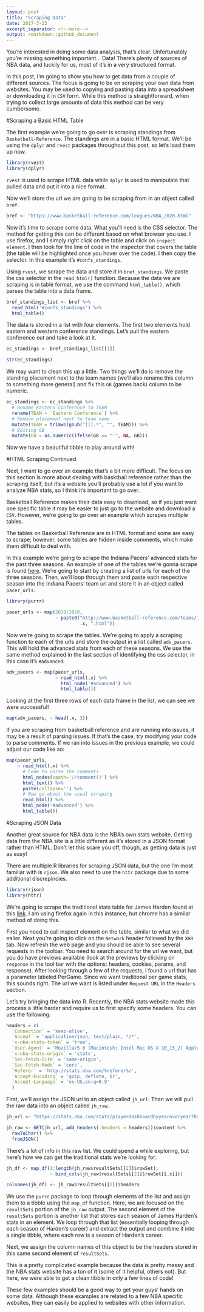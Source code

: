 ```yaml
---
layout: post
title: "Scraping Data"
date: 2017-3-23
excerpt_separator: <!--more-->
output: rmarkdown::github_document
---
```


You're interested in doing some data analysis, that's clear.
Unfortunately you're missing something important... Data! There's
plenty of sources of NBA data, and luckily for us, most of it's in a
very structured format.

<!--more-->

In this post, I'm going to show you how to get data from a couple of different sources. The focus is going to be on scraping your own data from websites. You may be used to copying and pasting data into a spreadsheet or downloading it in `CSV` form. While this method is straightforward, when trying to collect large amounts of data this method can be very cumbersome.

#Scraping a Basic HTML Table


The first example we're going to go over is scraping standings from `Basketball-Reference`. The standings are in a basic HTML format. We'll be using the `dplyr` and `rvest` packages throughout this post, so let's load them up now.

```r
library(rvest)
library(dplyr)
```

`rvest` is used to scrape HTML data while `dplyr` is used to manipulate that pulled data and put it into a nice format.

Now we'll store the url we are going to be scraping from in an object called `bref`.

```r
bref <- "https://www.basketball-reference.com/leagues/NBA_2020.html"
```

Now it's time to scrape some data. What you'll need is the CSS selector. The method for getting this can be different based on what browser you use. I use firefox, and I simply right click on the table and click on `inspect element`. I then look for the line of code in the inspector that covers the table (the table will be highlighted once you hover over the code). I then copy the selector. In this example it's `#confs_standings`.

Using `rvest`, we scrape the data and store it in `bref_standings`. We paste the css selector in the `read_html()` function. Because the data we are scraping is in table format, we use the command `html_table()`, which
parses the table into a data frame.

```r
bref_standings_list <- bref %>%
  read_html('#confs_standings') %>%
  html_table()
```

The data is stored in a list with four elements. The first two elements hold eastern and western conference standings. Let's pull the eastern conference out and take a look at it.

```r
ec_standings <- bref_standings_list[[1]]

str(ec_standings)
```

We may want to clean this up a little. Two things we'll do is remove the standing placement next to the team names (we'll also rename this column to something more general) and fix this `GB` (games back) column to be numeric.

```r
ec_standings <- ec_standings %>%
  # Rename Eastern Conference to TEAM
  rename(TEAM = `Eastern Conference`) %>%
  # Remove placement next to team name
  mutate(TEAM = trimws(gsub("[(].*", "", TEAM))) %>%
  # Editing GB
  mutate(GB = as.numeric(ifelse(GB == "-", NA, GB)))
```

Now we have a beautiful tibble to play around with!

#HTML Scraping Continued

Next, I want to go over an example that's a bit more difficult. The focus on this section is more about dealing with basktball reference rather than the scraping itself, but it's a website you'll probably use a lot if you want to analyze NBA stats, so I think it's important to go over.

Basketball Reference makes their data easy to download, so if you just want one specific table it may be easier to just go to the website and download a `CSV`. However, we're going to go over an example which scrapes multiple tables.

The tables on Basketball Reference are in HTML format and some are easy to scrape; however, some tables are hidden inside comments, which make them difficult to deal with.

In this example we're going to scrape the Indiana Pacers' advanced stats for the past three seasons. An example of one of the tables we're gonna scrape is found [here](http://www.basketball-reference.com/teams/IND/2018.html). We're going to start by creating a list of urls for each of the three seasons. Then, we'll loop through them and paste each respective season into the Indiana Pacers' team url and store it in an object called `pacer_urls`.

```r
library(purrr)

pacer_urls <- map(2018:2020,
                  ~ paste0("http://www.basketball-reference.com/teams/IND/",
                           .x, ".html"))
```

Now we're going to scrape the tables. We're going to apply a scraping function to each of the urls and store the output in a list called `adv_pacers`. This will hold the advanced stats from each of these seasons. We use the same method explained in the last section of identifying the css selector, in this case it's `#advanced`.

```r
adv_pacers <- map(pacer_urls,
                  ~ read_html(.x) %>%
                    html_node('#advanced') %>%
                    html_table())
```

Looking at the first three rows of each data frame in the list, we can see we were successful!

```r
map(adv_pacers, ~ head(.x, 3))
```

If you are scraping from basketball reference and are running into issues, it may be a result of parsing issues. If that's the case, try modifying your code to parse comments. If we ran into issues in the previous example, we could adjust our code like so:

```r
map(pacer_urls,
    ~ read_html(.x) %>%
      # Code to parse the comments
      html_nodes(xpath='//comment()') %>%
      html_text() %>%
      paste(collapse='') %>%
      # Now go about the usual scraping
      read_html() %>%
      html_node('#advanced') %>%
      html_table())
```


#Scraping JSON Data

Another great source for NBA data is the NBA's own stats website. Getting data from the NBA site is a little different as it's stored in a JSON format rather than HTML. Don't let this scare you off, though, as getting data is just as easy!

There are multiple R libraries for scraping JSON data, but the one I'm most familiar with is `rjson`. We also need to use the `httr` package due to some additional discrepincies.

```r
library(rjson)
library(httr)
```


We're going to scrape the traditional stats table for James Harden found at this [link](https://stats.nba.com/player/201935/). I am using firefox again in this instance, but chrome has a similar method of doing this.

First you need to call inspect element on the table, similar to what we did ealier. Next you're going to click on the `Network` header followed by the `XHR` tab. Now refresh the web page and you should be able to see several requests in the toolbar. You need to search around for the url we want, but you do have previews available (look at the previews by clicking on `response` in the tool bar with the options: headers, cookies, params, and response). After looking through a few of the requests, I found a url that has a parameter labeled PerGame. Since we want traditional per game stats, this sounds right. The url we want is listed under `Request URL` in the `Headers` section.

Let's try bringing the data into R. Recently, the NBA stats website made this process a little harder and require us to first specify some headers. You can use the following:

```r
headers = c(
  `Connection` = 'keep-alive',
  `Accept` = 'application/json, text/plain, */*',
  `x-nba-stats-token` = 'true',
  `User-Agent` = 'Mozilla/5.0 (Macintosh; Intel Mac OS X 10_15_2) AppleWebKit/537.36 (KHTML, like Gecko) Chrome/79.0.3945.130 Safari/537.36',
  `x-nba-stats-origin` = 'stats',
  `Sec-Fetch-Site` = 'same-origin',
  `Sec-Fetch-Mode` = 'cors',
  `Referer` = 'http://stats.nba.com/%referer%/',
  `Accept-Encoding` = 'gzip, deflate, br',
  `Accept-Language` = 'en-US,en;q=0.9'
  )
```


First, we'll assign the JSON url to an object called `jh_url`. Than we will pull the raw data into an object called `jh_raw`.

```r
jh_url <- "https://stats.nba.com/stats/playerdashboardbyyearoveryear?DateFrom=&DateTo=&GameSegment=&LastNGames=0&LeagueID=00&Location=&MeasureType=Base&Month=0&OpponentTeamID=0&Outcome=&PORound=0&PaceAdjust=N&PerMode=PerGame&Period=0&PlayerID=201935&PlusMinus=N&Rank=N&Season=2019-20&SeasonSegment=&SeasonType=Regular+Season&ShotClockRange=&Split=yoy&VsConference=&VsDivision="

jh_raw <- GET(jh_url, add_headers(.headers = headers))$content %>%
  rawToChar() %>%
  fromJSON()
```

There's a lot of info in this raw list. We could spend a while exploring, but here's how we can get the traditional stats we're looking for:

```r
jh_df <- map_df(1:length(jh_raw$resultSets[[2]]$rowSet),
                ~ bind_cols(jh_raw$resultSets[[2]]$rowSet[[.x]]))

colnames(jh_df) <- jh_raw$resultSets[[2]]$headers
```

We use the `purrr` package to loop through elements of the list and assign them to a tibble using the `map_df` function. Here, we are focused on the `resultSets` portion of the `jh_raw` output. The second element of the `resultSets` portion is another list that stores each season of James Harden's stats in an element. We loop through that list (essentially looping through each season of Harden's career) and extract the output and combine it into a single tibble, where each row is a season of Harden's career.

Next, we assign the column names of this object to be the headers stored in this same second element of `resultSets`.

This is a pretty complicated example because the data is pretty messy and the NBA stats website has a ton of it (some of it helpful, others not). But here, we were able to get a clean tibble in only a few lines of code!

These few examples should be a good way to get your guys' hands on some
data. Although these examples are related to a few NBA specific
websites, they can easily be applied to websites with other information.
